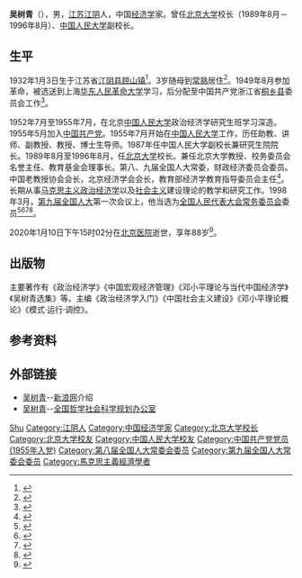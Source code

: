 {{Infobox officeholder
|name= 吴树青
|image =
|office1 = [[北京大学校长列表|北京大学校长]]
|term_start1   = 1989年8月
|term_end1     = 1996年8月
|predecessor1  = [[丁石孙|丁石孙]]
|successor1    = [[陈佳洱|陈佳洱]]
|birth_date = 1932年1月3日
|birth_place= [[江苏省|江苏省]][[江阴市|江阴县]][[顾山镇|顾山镇]]
|death_date = {{death date and age|2020|01|10|1932|01|03}}
|death_place= [[北京市|北京市]]
|party      = {{中国共产党}}
|alma_mater = [[中国人民大学|中国人民大学]]
}}
'''吴树青'''（{{bd|1932年|1月3日|2020年|1月10日|catIdx=W吴}}），男，[[江苏|江苏]][[江阴市|江阴]]人，中国[[经济学|经济学]]家。曾任[[北京大学|北京大学]]校长（1989年8月－1996年8月）、[[中国人民大学|中国人民大学]]副校长。
==生平==
1932年1月3日生于江苏省[[江阴市|江阴县]][[顾山镇|顾山镇]]<ref>{{cite web|title=吴树青|url=http://www.wenming.cn/xxph/sy/zzfc/201103/t20110330_126615.shtml|accessdate=2020-01-13|date=2011-03-30|publisher=[[学习出版社|学习出版社]]|archive-url=https://web.archive.org/web/20140723035608/http://www.wenming.cn/xxph/sy/zzfc/201103/t20110330_126615.shtml|archive-date=2014-07-23|dead-url=no}}</ref>。3岁随母到[[常熟市|常熟]]居住<ref>{{cite web|title=北京大学校长 吴树青|url=http://www.ysslbwbs.com/mingrenguan/jiaoyuting/20180410/83.html|accessdate=2020-01-13|date=2018-04-10|publisher=北京大学|archive-url=https://web.archive.org/web/20200113060733/http://www.ysslbwbs.com/mingrenguan/jiaoyuting/20180410/83.html|archive-date=2020-01-13|dead-url=no}}</ref>。1949年8月参加革命，被选送到上海[[华东人民革命大学|华东人民革命大学]]学习，后分配至中国共产党浙江省[[桐乡市|桐乡县]]委员会工作<ref>{{cite book|author1=马国川|title=大碰撞: 2004-2006中国改革纪事|date=2006年|publisher=新华出版社|isbn=9787501176458|page=第2页}}</ref>。

1952年7月至1955年7月，在北京[[中国人民大学|中国人民大学]]政治经济学研究生班学习深造。1955年5月加入[[中国共产党|中国共产党]]。1955年7月开始在[[中国人民大学|中国人民大学]]工作，历任助教、讲师、副教授、教授、博士生导师。1987年任中国人民大学副校长兼研究生院院长。1989年8月至1996年8月，任[[北京大学|北京大学]]校长。兼任北京大学教授、校务委员会名誉主任、教育基金会理事长。第八、九届全国人大常委，财政经济委员会委员。中国老教授协会会长，北京经济学会会长，教育部经济学教育指导委员会主任<ref>{{cite web|title=北京大学原校长吴树青遗体告别仪式将于1月14日举行|url=https://www.thepaper.cn/newsDetail_forward_5502404|accessdate=2020-01-13|publisher=[[澎湃新闻|澎湃新闻]]|archive-url=https://web.archive.org/web/20200113060730/https://www.thepaper.cn/newsDetail_forward_5502404|archive-date=2020-01-13|dead-url=no}}</ref>。长期从事[[马克思主义|马克思主义]][[政治经济学|政治经济学]]以及[[社会主义|社会主义]]建设理论的教学和研究工作。1998年3月，[[第九届全国人民代表大会|第九届全国人大]]第一次会议上，他当选为[[全国人民代表大会常务委员会|全国人民代表大会常务委员会]]委员<ref>{{Cite book|title=新中国50年 中|last=韩泰华主编|publisher=[[红旗出版社|红旗出版社]]|year=1999.11|isbn=7-5051-0423-3|location=北京|pages=897}}</ref><ref>{{Cite book|title=第九届全国人民代表大会及其常务委员会会议大事记 1998．3-2003．2|last=全国人大常委会办公厅秘书一局编|publisher=[[中国民主法制出版社|中国民主法制出版社]]|year=2004.01|isbn=7-80078-793-1|location=北京|pages=405}}</ref><ref>{{Cite book|title=中华人民共和国年鉴 1998 总第18期|last=中华人民共和国年鉴编辑部编辑|publisher=[[中国年鉴社|中国年鉴社]]|year=1999.01|isbn=7-80056-903-9|location=|pages=41}}</ref><ref>{{Cite book|title=中华人民共和国通鉴|last=龙德，蔡翔主编|publisher=[[辽宁人民出版社|辽宁人民出版社]]|year=2000.12|isbn=7-205-04473-1|location=沈阳|pages=1832}}</ref>。

2020年1月10日下午15时02分在[[北京医院|北京医院]]逝世，享年88岁<ref name=":0">{{Cite web|title=北京大学官方微博|url=https://weibo.com/3237705130/Ipb7qxKr2|accessdate=2020-01-12|author=北京大学|date=2020-01-12|archive-url=https://web.archive.org/web/20200112130223/https://www.weibo.com/3237705130/Ipb7qxKr2|archive-date=2020-01-12|dead-url=no}}</ref>。

==出版物==
主要著作有《政治经济学》《中国宏观经济管理》《邓小平理论与当代中国经济学》《吴树青选集》等。主编《政治经济学入门》《中国社会主义建设》《邓小平理论概论》《模式·运行·调控》。
==参考资料==
{{reflist}}
== 外部链接 ==
* [http://news.sina.com.cn/c/2008-04-07/123115305153.shtml 吴树青]{{Wayback|url=http://news.sina.com.cn/c/2008-04-07/123115305153.shtml|date=20140102232013}}--[[新浪|新浪网]]介绍
* [https://web.archive.org/web/20200113060732/http://www.npopss-cn.gov.cn/GB/349886/349936/ 吴树青]--[[全国哲学社会科学工作办公室|全国哲学社会科学规划办公室]]
{{start box}}
{{s-edu}}
{{s-before|[[丁石孙|丁石孙]]}}
{{s-title|[[北京大学|北京大学]]校長|1989年8月－1996年8月}}
{{s-after|[[陈佳洱|陈佳洱]]}}
{{end box}}

{{北京大学}}
{{Authority control}}
{{DEFAULTSORT:Wu吴}}
[[Category:吴姓|Shu]]
[[Category:江阴人|Category:江阴人]]
[[Category:中国经济学家|Category:中国经济学家]]
[[Category:北京大学校长|Category:北京大学校长]]
[[Category:北京大学校友|Category:北京大学校友]]
[[Category:中国人民大学校友|Category:中国人民大学校友]]
[[Category:中国共产党党员_(1955年入党)|Category:中国共产党党员 (1955年入党)]]
[[Category:第八届全国人大常委会委员|Category:第八届全国人大常委会委员]]
[[Category:第九届全国人大常委会委员|Category:第九届全国人大常委会委员]]
[[Category:馬克思主義經濟學者|Category:馬克思主義經濟學者]]